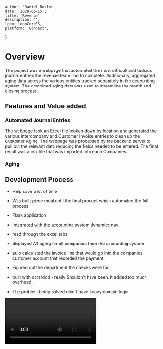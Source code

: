 

    author: 'Daniel Butler',
    date: '2020-05-15',
    title: 'Revenue',
    description: '',
    logo: logoCoreFS,
    platform: 'Connect',
}


# Overview
The project was a webpage that automated the most difficult and tedious journal entries the revenue team had to complete.
Additionally, aggregated aging data across the various entities tracked separately in the accounting system.
The combined aging data was used to streamline the month end closing process.

<ExportedImage
    width={650}
    src={revenueLandingPage}
    alt="hr login"
/>

## Features and Value added

### Automated Journal Entries
The webpage took an Excel file broken down by location and generated the various intercompany and Customer Invoice entries to clean up the Customer Aging.
The webpage was processed by the backend server to pull out the relevant data reducing the fields needed to be entered.
The final result was a csv file that was imported into each Companies .


### Aging


## Development Process

- Help save a lot of time
- Was built piece meal until the final product which automated the full process

- Flask application
- Integrated with the accounting system dynamics nav
- read through the excel tabs
- displayed AR aging for all companies from the accounting system
- auto calculated the invoice line that would go into the companies customer account that recorded the payment. 
- Figured out the department the checks were for
- built with cqrs/ddd - really Shouldn't have been. It added too much overhead. 
- The problem being solved didn't have heavy domain logic

<video
    className="aspect-video"
    src="/media/revenue-demo-video.mp4"
/>
